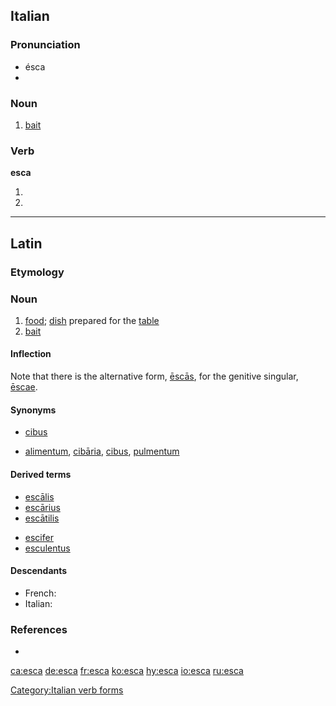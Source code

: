 ==Italian==

===Pronunciation===
* ésca
* {{IPA|/ˈeska/|lang=it}}

===Noun===
{{it-noun|esc|f|a|he}}

# [[bait]]

===Verb===
'''esca'''

# {{form of|[[first-person|First-person]] singular, [[second-person]] singular and [[third-person]] singular [[present subjunctive]]|uscire#Italian|uscire|lang=Italian}}
# {{form of|[[third-person|Third-person]] singular [[imperative]]|uscire#Italian|uscire|lang=Italian}}

[[Category:Italian verb forms]]

----

==Latin==

===Etymology===
{{rfe|lang=la}}

===Noun===
{{la-noun|ēsca|escae|ēscae|f|first}}

# [[food]]; [[dish]] prepared for the [[table]]
# [[bait]]

====Inflection====
Note that there is the alternative form, [[escas|ēscās]], for the genitive singular, [[escae|ēscae]].
{{la-decl-1st|esc|ēsc}}

====Synonyms====
* {{sense|bait}} [[cibus]]
* {{sense|food}} [[alimentum]], [[cibaria#Latin|cibāria]], [[cibus]], [[pulmentum]]

====Derived terms====
{{top2}}
* [[escalis|escālis]]
* [[escarius|escārius]]
* [[escatilis|escātilis]]
{{mid2}}
* [[escifer]]
* [[esculentus]]
{{bottom}}

====Descendants====
* French: {{l|fr|esche}}
* Italian: {{l|it|esca}}

===References===
* {{R:L&S}}

[[ca:esca]]
[[de:esca]]
[[fr:esca]]
[[ko:esca]]
[[hy:esca]]
[[io:esca]]
[[ru:esca]]